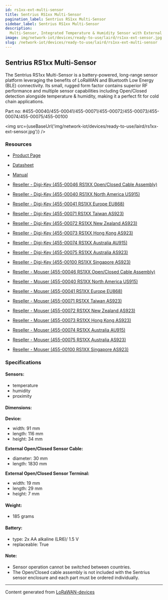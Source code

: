 ```yaml
---
id: rs1xx-ext-multi-sensor
title: Sentrius RS1xx Multi-Sensor
pagination_label: Sentrius RS1xx Multi-Sensor
sidebar_label: Sentrius RS1xx Multi-Sensor
description:
  Multi-Sensor, Integrated Temperature & Humidity Sensor with External Open/Closed Proximity
image: img/network-iot/devices/ready-to-use/laird/rs1xx-ext-sensor.jpg
slug: /network-iot/devices/ready-to-use/laird/rs1xx-ext-multi-sensor
---
```



## Sentrius RS1xx Multi-Sensor

The Sentrius RS1xx Multi-Sensor is a battery-powered, long-range sensor platform leveraging the
benefits of LoRaWAN and Bluetooth Low Energy (BLE) connectivity. Its small, rugged form factor
contains superior RF performance and multiple sensor capabilities including Open/Closed detection
alongside temperature & humidity, making it a perfect fit for cold chain applications.

Part no: #455-00040/455-00041/455-00071/455-00072/455-00073/455-00074/455-00075/455-00100

<img src={useBaseUrl('img/network-iot/devices/ready-to-use/laird/rs1xx-ext-sensor.jpg')} />

### Resources

- [Product Page](https://www.lairdconnect.com/iot-devices/lorawan-iot-devices/sentrius-rs1xx-lora-enabled-sensors)
- [Datasheet](https://www.lairdconnect.com/documentation/product-brief-sentrius-rs1xx-openclosed-sensor-and-integrated-temprh)
- [Manual](https://www.lairdconnect.com/documentation/user-guide-sentrius-rs1xx-ext-openclosed-int-temphumidity-sensors)

- [Reseller - Digi-Key (455-00046 RS1XX Open/Closed Cable Assembly)](https://www.digikey.com/en/products/detail/laird-connectivity-inc/455-00046/11587434)
- [Reseller - Digi-Key (455-00040 RS1XX North America US915)](https://www.digikey.com/en/products/detail/laird-connectivity-inc/455-00040/11587435)
- [Reseller - Digi-Key (455-00041 RS1XX Europe EU868)](https://www.digikey.com/en/products/detail/laird-connectivity-inc/455-00041/11587436)
- [Reseller - Digi-Key (455-00071 RS1XX Taiwan AS923)](https://www.digikey.com/en/products/detail/laird-connectivity-inc/455-00071/11587432)
- [Reseller - Digi-Key (455-00072 RS1XX New Zealand AS923)](https://www.digikey.com/en/products/detail/laird-connectivity-inc/455-00072/11587429)
- [Reseller - Digi-Key (455-00073 RS1XX Hong Kong AS923)](https://www.digikey.com/en/products/detail/laird-connectivity-inc/455-00073/11587437)
- [Reseller - Digi-Key (455-00074 RS1XX Australia AU915)](https://www.digikey.com/en/products/detail/laird-connectivity-inc/455-00074/11587439)
- [Reseller - Digi-Key (455-00075 RS1XX Australia AS923)](https://www.digikey.com/en/products/detail/laird-connectivity-inc/455-00075/11587430)
- [Reseller - Digi-Key (455-00100 RS1XX Singapore AS923)](https://www.digikey.com/en/products/detail/laird-connectivity-inc/455-00100/11587433)

- [Reseller - Mouser (455-00046 RS1XX Open/Closed Cable Assembly)](https://www.mouser.com/ProductDetail/Laird-Connectivity/455-00046?qs=GBLSl2AkiruTG6IIfppszA%3D%3D)
- [Reseller - Mouser (455-00040 RS1XX North America US915)](https://www.mouser.com/ProductDetail/Laird-Connectivity/455-00040?qs=GBLSl2AkirtxT10ZCOu1rQ%3D%3D)
- [Reseller - Mouser (455-00041 RS1XX Europe EU868)](https://www.mouser.com/ProductDetail/Laird-Connectivity/455-00041?qs=GBLSl2AkirvsxXcPD3wu%2FQ%3D%3D)
- [Reseller - Mouser (455-00071 RS1XX Taiwan AS923)](https://www.mouser.com/ProductDetail/Laird-Connectivity/455-00071?qs=GBLSl2AkirvntQqPrtPeiQ%3D%3D)
- [Reseller - Mouser (455-00072 RS1XX New Zealand AS923)](https://www.mouser.com/ProductDetail/Laird-Connectivity/455-00072?qs=GBLSl2Akiru1Dz4sPzMQXw%3D%3D)
- [Reseller - Mouser (455-00073 RS1XX Hong Kong AS923)](https://www.mouser.com/ProductDetail/Laird-Connectivity/455-00073?qs=GBLSl2Akiru5R2hBjjJhvg%3D%3D)
- [Reseller - Mouser (455-00074 RS1XX Australia AU915)](https://www.mouser.com/ProductDetail/Laird-Connectivity/455-00074?qs=GBLSl2AkiruWeF4FJ92BfA%3D%3D)
- [Reseller - Mouser (455-00075 RS1XX Australia AS923)](https://www.mouser.com/ProductDetail/Laird-Connectivity/455-00075?qs=GBLSl2AkirvVaqfOzQUIeQ%3D%3D)
- [Reseller - Mouser (455-00100 RS1XX Singapore AS923)](https://www.mouser.com/ProductDetail/Laird-Connectivity/455-00100?qs=GBLSl2AkirtR%252BdyXyjHSAg%3D%3D)

### Specifications

#### Sensors:

- temperature
- humidity
- proximity

#### Dimensions:

**Device:**

- width: 91 mm
- length: 116 mm
- height: 34 mm

**External Open/Closed Sensor Cable:**

- diameter: 30 mm
- length: 1830 mm

**External Open/Closed Sensor Terminal:**

- width: 19 mm
- length: 29 mm
- height: 7 mm

#### Weight:

- 185 grams

#### Battery:

- type: 2x AA alkaline (LR6)/ 1.5 V
- replaceable: True

#### Note:

- Sensor operation cannot be switched between countries.
- The Open/Closed cable assembly is not included with the Sentrius sensor enclosure and each part
  must be ordered individually.

---

Content generated from [LoRaWAN-devices](https://github.com/TheThingsNetwork/lorawan-devices)
